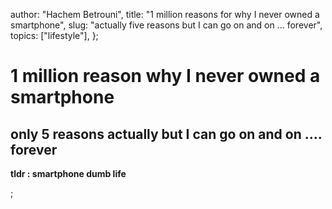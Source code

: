 
  author: "Hachem Betrouni",
  title: "1 million reasons for why I never owned a smartphone",
  slug: "actually five reasons but I can go on and on ... forever",
  topics: ["lifestyle"],
};

# 1 million reason why I never owned a smartphone

## only 5 reasons actually but I can go on and on .... forever

**tldr : smartphone dumb life**


;
